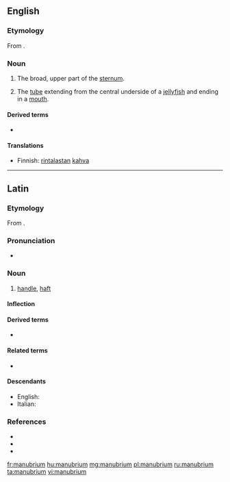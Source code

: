 ==English==
{{wikipedia}}

===Etymology===
From {{etyl|la|en}} {{m|la|manūbrium||handle}}.

===Noun===
{{en-noun|manubria|manubriums}}

# {{lb|en|skeleton}} The broad, upper part of the [[sternum]].
# {{lb|en|zoology}} The [[tube]] extending from the central underside of a [[jellyfish]] and ending in a [[mouth]].

====Derived terms====
* {{l|en|manubrial}}

====Translations====
{{trans-top|broad, upper part of the sternum}}
* Finnish: [[rintalasta|rintalastan]] [[kahva]]
{{trans-mid}}
{{trans-bottom}}

{{trans-top|tube extending from the central underside of a jellyfish}}
{{trans-mid}}
{{trans-bottom}}

----

==Latin==

===Etymology===
From {{m|la|manus||hand}}.

===Pronunciation===
* {{a|Classical}} {{IPA|/maˈnuː.bri.um/|lang=la}}

===Noun===
{{la-noun|manūbrium||manūbriī|n|second}}

# [[handle]], [[haft]]

====Inflection====
{{la-decl-2nd-N|manūbri}}

====Derived terms====
* {{l|la|eximere alicui ex manu manubrium}}

====Related terms====
* {{l|la|manus}}

====Descendants====
* English: {{l|en|manubrium}}
* Italian: {{l|it|manubrio}}

===References===
* {{R:L&S}}
* {{R:Elementary Lewis}}
* {{R:Gaffiot}}

[[fr:manubrium]]
[[hu:manubrium]]
[[mg:manubrium]]
[[pl:manubrium]]
[[ru:manubrium]]
[[ta:manubrium]]
[[vi:manubrium]]